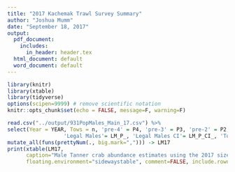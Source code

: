 ```yaml
---
title: "2017 Kachemak Trawl Survey Summary"
author: "Joshua Mumm"
date: "September 18, 2017"
output:
  pdf_document:
    includes:
      in_header: header.tex
  html_document: default
  word_document: default
---
```

```r
library(knitr)
library(xtable)
library(tidyverse)
options(scipen=9999) # remove scientific notation
knitr::opts_chunk$set(echo = FALSE, message=F, warning=F)
```


```r
read.csv("../output/931PopMales_Main_17.csv") %>%
select(Year = YEAR, Tows = n, 'pre-4' = P4, 'pre-3' = P3, 'pre-2' = P2, 'pre-1' = P1,
                  'Legal Males'= LM_P_, 'Legal Males CI'= LM_P_CI_, 'Total Males' = TM_P_, 'Total Male CI'= TM_P_CI_ ) %>%
mutate_all(funs(prettyNum(., big.mark=","))) -> LM17
print(xtable(LM17,
      caption="Male Tanner crab abundance estimates using the 2017 size class revisions from trawl surveys in the Southern District, 1990-2017."),
      floating.environment="sidewaystable", comment=FALSE, include.rownames = FALSE )

```   


